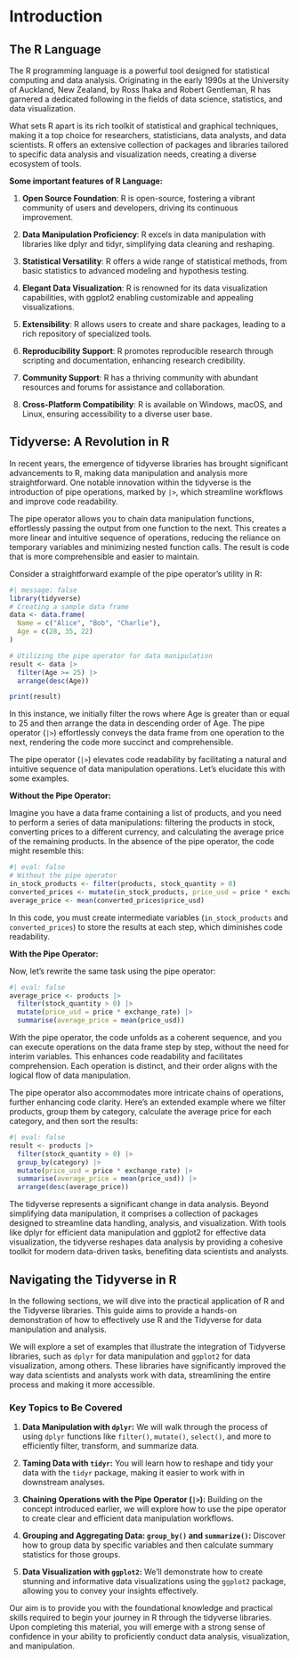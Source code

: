 # Introduction

## The R Language

The R programming language is a powerful tool designed for statistical computing and data analysis. Originating in the early 1990s at the University of Auckland, New Zealand, by Ross Ihaka and Robert Gentleman, R has garnered a dedicated following in the fields of data science, statistics, and data visualization.

What sets R apart is its rich toolkit of statistical and graphical techniques, making it a top choice for researchers, statisticians, data analysts, and data scientists. R offers an extensive collection of packages and libraries tailored to specific data analysis and visualization needs, creating a diverse ecosystem of tools.

**Some important features of R Language:**

1.  **Open Source Foundation**: R is open-source, fostering a vibrant community of users and developers, driving its continuous improvement.

2.  **Data Manipulation Proficiency**: R excels in data manipulation with libraries like dplyr and tidyr, simplifying data cleaning and reshaping.

3.  **Statistical Versatility**: R offers a wide range of statistical methods, from basic statistics to advanced modeling and hypothesis testing.

4.  **Elegant Data Visualization**: R is renowned for its data visualization capabilities, with ggplot2 enabling customizable and appealing visualizations.

5.  **Extensibility**: R allows users to create and share packages, leading to a rich repository of specialized tools.

6.  **Reproducibility Support**: R promotes reproducible research through scripting and documentation, enhancing research credibility.

7.  **Community Support**: R has a thriving community with abundant resources and forums for assistance and collaboration.

8.  **Cross-Platform Compatibility**: R is available on Windows, macOS, and Linux, ensuring accessibility to a diverse user base.

## Tidyverse: A Revolution in R

In recent years, the emergence of tidyverse libraries has brought significant advancements to R, making data manipulation and analysis more straightforward. One notable innovation within the tidyverse is the introduction of pipe operations, marked by `|>`, which streamline workflows and improve code readability.

The pipe operator allows you to chain data manipulation functions, effortlessly passing the output from one function to the next. This creates a more linear and intuitive sequence of operations, reducing the reliance on temporary variables and minimizing nested function calls. The result is code that is more comprehensible and easier to maintain.

Consider a straightforward example of the pipe operator's utility in R:

```r
#| message: false
library(tidyverse)
# Creating a sample data frame
data <- data.frame(
  Name = c("Alice", "Bob", "Charlie"),
  Age = c(28, 35, 22)
)

# Utilizing the pipe operator for data manipulation
result <- data |>
  filter(Age >= 25) |>
  arrange(desc(Age))

print(result)
```

In this instance, we initially filter the rows where Age is greater than or equal to 25 and then arrange the data in descending order of Age. The pipe operator (`|>`) effortlessly conveys the data frame from one operation to the next, rendering the code more succinct and comprehensible.

The pipe operator (`|>`) elevates code readability by facilitating a natural and intuitive sequence of data manipulation operations. Let's elucidate this with some examples.

**Without the Pipe Operator:**

Imagine you have a data frame containing a list of products, and you need to perform a series of data manipulations: filtering the products in stock, converting prices to a different currency, and calculating the average price of the remaining products. In the absence of the pipe operator, the code might resemble this:

```r
#| eval: false
# Without the pipe operator
in_stock_products <- filter(products, stock_quantity > 0)
converted_prices <- mutate(in_stock_products, price_usd = price * exchange_rate)
average_price <- mean(converted_prices$price_usd)
```

In this code, you must create intermediate variables (`in_stock_products` and `converted_prices`) to store the results at each step, which diminishes code readability.

**With the Pipe Operator:**

Now, let's rewrite the same task using the pipe operator:

```r
#| eval: false
average_price <- products |>
  filter(stock_quantity > 0) |>
  mutate(price_usd = price * exchange_rate) |>
  summarise(average_price = mean(price_usd))
```

With the pipe operator, the code unfolds as a coherent sequence, and you can execute operations on the data frame step by step, without the need for interim variables. This enhances code readability and facilitates comprehension. Each operation is distinct, and their order aligns with the logical flow of data manipulation.

The pipe operator also accommodates more intricate chains of operations, further enhancing code clarity. Here's an extended example where we filter products, group them by category, calculate the average price for each category, and then sort the results:

```r
#| eval: false
result <- products |>
  filter(stock_quantity > 0) |>
  group_by(category) |>
  mutate(price_usd = price * exchange_rate) |>
  summarise(average_price = mean(price_usd)) |>
  arrange(desc(average_price))
```

The tidyverse represents a significant change in data analysis. Beyond simplifying data manipulation, it comprises a collection of packages designed to streamline data handling, analysis, and visualization. With tools like dplyr for efficient data manipulation and ggplot2 for effective data visualization, the tidyverse reshapes data analysis by providing a cohesive toolkit for modern data-driven tasks, benefiting data scientists and analysts.

## Navigating the Tidyverse in R

In the following sections, we will dive into the practical application of R and the Tidyverse libraries. This guide aims to provide a hands-on demonstration of how to effectively use R and the Tidyverse for data manipulation and analysis.

We will explore a set of examples that illustrate the integration of Tidyverse libraries, such as `dplyr` for data manipulation and `ggplot2` for data visualization, among others. These libraries have significantly improved the way data scientists and analysts work with data, streamlining the entire process and making it more accessible.

### Key Topics to Be Covered

1.  **Data Manipulation with `dplyr`:** We will walk through the process of using `dplyr` functions like `filter()`, `mutate()`, `select()`, and more to efficiently filter, transform, and summarize data.

2.  **Taming Data with `tidyr`:** You will learn how to reshape and tidy your data with the `tidyr` package, making it easier to work with in downstream analyses.

3.  **Chaining Operations with the Pipe Operator (`|>`):** Building on the concept introduced earlier, we will explore how to use the pipe operator to create clear and efficient data manipulation workflows.

4.  **Grouping and Aggregating Data: `group_by()` and `summarize()`:** Discover how to group data by specific variables and then calculate summary statistics for those groups.

5.  **Data Visualization with `ggplot2`:** We'll demonstrate how to create stunning and informative data visualizations using the `ggplot2` package, allowing you to convey your insights effectively.

Our aim is to provide you with the foundational knowledge and practical skills required to begin your journey in R through the tidyverse libraries. Upon completing this material, you will emerge with a strong sense of confidence in your ability to proficiently conduct data analysis, visualization, and manipulation.

<!-- Without delay, let's start exploring the potential of R and the tidyverse, empowering you to turn data into valuable insights and practical outcomes. -->

<!-- ::: callout-note -->

<!-- Note that there are five types of callouts, including: `note`, `warning`, `important`, `tip`, and `caution`. -->

<!-- ::: -->

<!-- ::: callout-tip -->

<!-- ## Tip with Title -->

<!-- This is an example of a callout with a title. -->

<!-- ::: -->

<!-- ::: {.callout-caution collapse="true"} -->

<!-- ## Expand To Learn About Collapse -->

<!-- This is an example of a 'folded' caution callout that can be expanded by the user. You can use `collapse="true"` to collapse it by default or `collapse="false"` to make a collapsible callout that is expanded by default. -->

<!-- ::: -->
